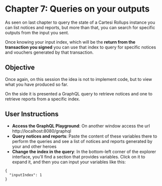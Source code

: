 # Chapter 7: Queries on your outputs

As seen on last chapter to query the state of a Cartesi Rollups instance you can list notices and reports, but more than that, you can search for specific outputs from the input you sent.

Once knowing your input index, which will be the **return from the transaction you signed** you can use that index to query for specific notices and vouchers generated by that transaction.

## Objective

Once again, on this session the idea is not to implement code, but to view what you have produced so far.

On the side it is presented a GraphQL query to retrieve notices and one to retrieve reports from a specific index. 

## User Instructions

- **Access the GraphQL Playground**: On another window access the url http://localhost:8080/graphql
- **Query notices and reports**: Paste the content of these variables there to perform the queries and see a list of notices and reports generated by your and other heroes
- **Change the index in the query**:
    In the bottom-left corner of the explorer interface, you'll find a section that provides variables. Click on it to expand it, and then you can input your variables like this:
```
{
  "inputIndex": 1
}
```

